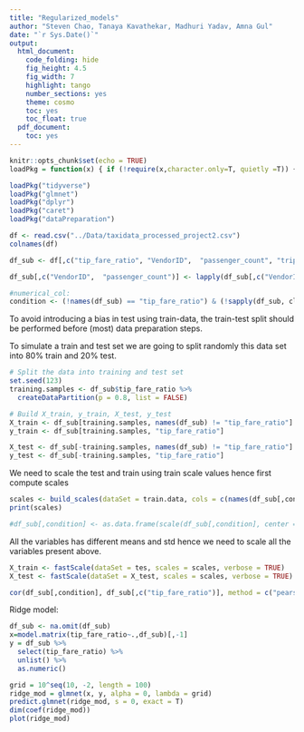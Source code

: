 ```yaml
---
title: "Regularized_models"
author: "Steven Chao, Tanaya Kavathekar, Madhuri Yadav, Amna Gul"
date: "`r Sys.Date()`"
output:
  html_document:
    code_folding: hide
    fig_height: 4.5
    fig_width: 7
    highlight: tango
    number_sections: yes
    theme: cosmo
    toc: yes
    toc_float: true
  pdf_document:
    toc: yes
---
```


```r
knitr::opts_chunk$set(echo = TRUE)
loadPkg = function(x) { if (!require(x,character.only=T, quietly =T)) { install.packages(x,dep=T,repos="http://cran.us.r-project.org"); if(!require(x,character.only=T)) stop("Package not found") } }
```

```r
loadPkg("tidyverse")
loadPkg("glmnet")
loadPkg("dplyr")
loadPkg("caret")
loadPkg("dataPreparation")
```

```r
df <- read.csv("../Data/taxidata_processed_project2.csv")
colnames(df)

df_sub <- df[,c("tip_fare_ratio", "VendorID",  "passenger_count", "trip_distance", "fare_amount", "congestion_surcharge", "Borough_pu", "Borough_do", "pickup_period", "drop_period", "trip_duration")]

df_sub[,c("VendorID",  "passenger_count")] <- lapply(df_sub[,c("VendorID",  "passenger_count")], factor)

#numerical_col:
condition <- (!names(df_sub) == "tip_fare_ratio") & (!sapply(df_sub, class) == "factor")
```

To avoid introducing a bias in test using train-data, the train-test split should be performed before (most) data preparation steps.

To simulate a train and test set we are going to split randomly this data set into 80% train and 20% test.

```r
# Split the data into training and test set
set.seed(123)
training.samples <- df_sub$tip_fare_ratio %>%
  createDataPartition(p = 0.8, list = FALSE)

# Build X_train, y_train, X_test, y_test
X_train <- df_sub[training.samples, names(df_sub) != "tip_fare_ratio"]
y_train <- df_sub[training.samples, "tip_fare_ratio"]

X_test <- df_sub[-training.samples, names(df_sub) != "tip_fare_ratio"]
y_test <- df_sub[-training.samples, "tip_fare_ratio"]
```

We need to scale the test and train using train scale values hence first compute scales 
```r
scales <- build_scales(dataSet = train.data, cols = c(names(df_sub[,condition])), verbose = TRUE)
print(scales)

#df_sub[,condition] <- as.data.frame(scale(df_sub[,condition], center = TRUE, scale = TRUE))
```

All the variables has different means and std hence we need to scale all the variables present above.

```r
X_train <- fastScale(dataSet = tes, scales = scales, verbose = TRUE)
X_test <- fastScale(dataSet = X_test, scales = scales, verbose = TRUE)

```

```r
cor(df_sub[,condition], df_sub[,c("tip_fare_ratio")], method = c("pearson", "kendall", "spearman"))

```

Ridge model:
```r

df_sub <- na.omit(df_sub)
x=model.matrix(tip_fare_ratio~.,df_sub)[,-1]
y = df_sub %>%
  select(tip_fare_ratio) %>%
  unlist() %>%
  as.numeric()

grid = 10^seq(10, -2, length = 100)
ridge_mod = glmnet(x, y, alpha = 0, lambda = grid)
predict.glmnet(ridge_mod, s = 0, exact = T)
dim(coef(ridge_mod))
plot(ridge_mod)

```